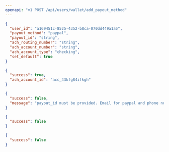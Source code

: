 ```yaml
---
openapi: "v1 POST /api/users/wallet/add_payout_method"
---
```


<RequestExample>

```json Payload
{
  "user_id": "a169451c-8525-4352-b8ca-070dd449a1a5",
  "payout_method": "paypal",
  "payout_id": "string",
  "ach_routing_number": "string",
  "ach_account_number": "string",
  "ach_account_type": "checking",
  "set_default": true
}
```

</RequestExample>

<ResponseExample>

```json 200
{
  "success": true,
  "ach_account_id": "acc_43kfg84ifkgh"
}
```

```json 400
{
  "success": false,
  "message": "payout_id must be provided. Email for paypal and phone number for venmo"
}
```

```json 403
{
  "success": false
}
```

```json 404
{
  "success": false
}
```

</ResponseExample>
